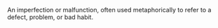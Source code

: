 An imperfection or malfunction, often used metaphorically to refer to a defect, problem, or bad
habit.

